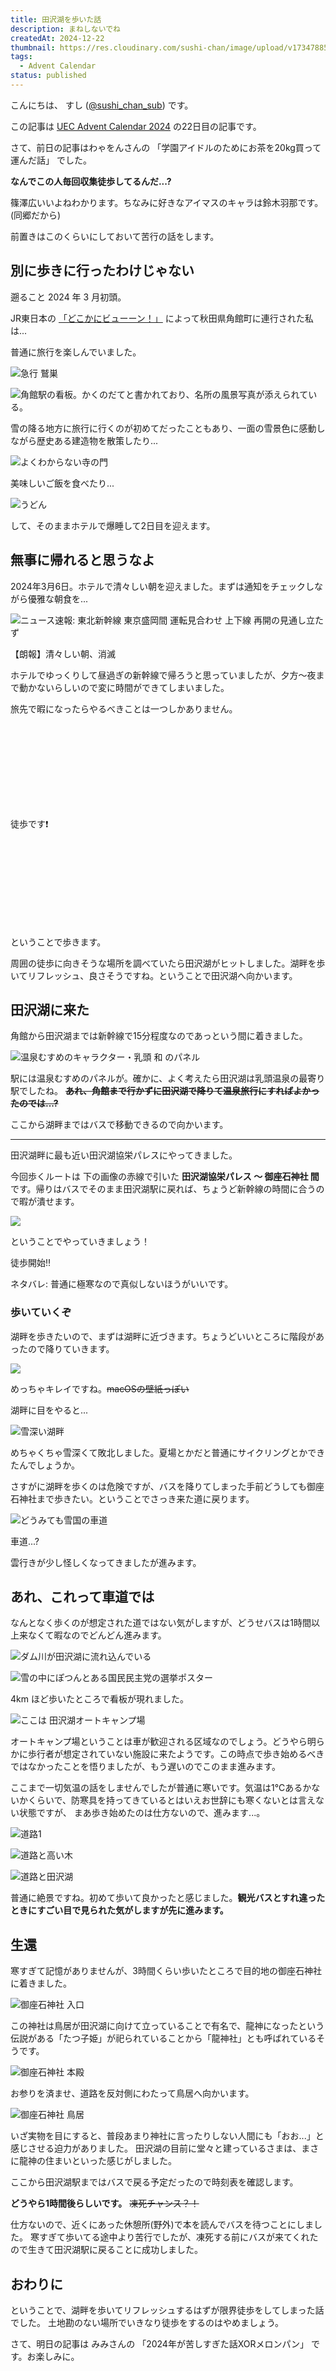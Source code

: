```yaml
---
title: 田沢湖を歩いた話
description: まねしないでね
createdAt: 2024-12-22
thumbnail: https://res.cloudinary.com/sushi-chan/image/upload/v1734788503/walk/tazawako-road/40F34359-A998-44E8-A3BD-9EB493E51354_1_102_o_trvdhh.jpg
tags:
  - Advent Calendar
status: published
---
```


こんにちは、 すし ([@sushi_chan_sub](https://x.com/sushi_chan_sub)) です。

この記事は [UEC Advent Calendar 2024](https://adventar.org/calendars/10188) の22日目の記事です。

<UrlCard url="https://adventar.org/calendars/10188" />

さて、前日の記事はわゃをんさんの 「学園アイドルのためにお茶を20kg買って運んだ話」 でした。

<UrlCard url="https://note.com/wyawon_notes/n/n84e6bf9af91a" />

<span class="text-2xl text-center font-bold">**なんでこの人毎回収集徒歩してるんだ...?**</span>

篠澤広いいよねわかります。ちなみに好きなアイマスのキャラは鈴木羽那です。 (同郷だから)

前置きはこのくらいにしておいて苦行の話をします。

## 別に歩きに行ったわけじゃない

遡ること 2024 年 3 月初頭。

JR東日本の [「どこかにビューーン！」](https://dokokani-eki-net.com) によって秋田県角館町に連行された私は...

<span class="text-xl font-bold">普通に旅行を楽しんでいました。</span>

![急行 鷲巣](https://res.cloudinary.com/sushi-chan/image/upload/v1734790557/walk/tazawako-road/700E7CEB-AC0E-452F-B94B-DC7BC4F3162A_1_105_c_gdqvee.jpg "脳裏に蘇る必修中国語の記憶")


![角館駅の看板。かくのだてと書かれており、名所の風景写真が添えられている。](https://res.cloudinary.com/sushi-chan/image/upload/v1734789670/walk/tazawako-road/AD9D6AB6-22C5-4483-BBE2-8DB364A66297_1_105_c_yaahjy.jpg)

雪の降る地方に旅行に行くのが初めてだったこともあり、一面の雪景色に感動しながら歴史ある建造物を散策したり...


![よくわからない寺の門](https://res.cloudinary.com/sushi-chan/image/upload/v1734789820/walk/tazawako-road/FDCFD285-D9A0-40CA-8CD1-D365E87302D9_1_102_o_v0exu8.jpg)

美味しいご飯を食べたり...

![うどん](https://res.cloudinary.com/sushi-chan/image/upload/v1734789858/walk/tazawako-road/D8438EA1-D050-4F56-9170-0907C94DADDC_ajzd7s.jpg)

して、そのままホテルで爆睡して2日目を迎えます。

## 無事に帰れると思うなよ

2024年3月6日。ホテルで清々しい朝を迎えました。まずは通知をチェックしながら優雅な朝食を...

![ニュース速報: 東北新幹線 東京盛岡間 運転見合わせ 上下線 再開の見通し立たず](https://res.cloudinary.com/sushi-chan/image/upload/v1734790077/walk/tazawako-road/05FD9CE4-6CAF-4455-B200-39532C0CAECD_4_5005_c_vytwky.jpg)

<span class="text-3xl text-center font-bold">【朗報】清々しい朝、消滅</span>

ホテルでゆっくりして昼過ぎの新幹線で帰ろうと思っていましたが、夕方〜夜まで動かないらしいので変に時間ができてしまいました。

旅先で暇になったらやるべきことは一つしかありません。

<br/><br/><br/><br/><br/><br/><br/><br/>

<span class="text-3xl font-bold text-center">徒歩です❗</span>

<br/><br/><br/><br/><br/><br/><br/><br/>

ということで歩きます。

周囲の徒歩に向きそうな場所を調べていたら田沢湖がヒットしました。湖畔を歩いてリフレッシュ、良さそうですね。ということで田沢湖へ向かいます。


## 田沢湖に来た

角館から田沢湖までは新幹線で15分程度なのであっという間に着きました。

![温泉むすめのキャラクター・乳頭 和 のパネル](https://res.cloudinary.com/sushi-chan/image/upload/v1734790647/walk/tazawako-road/3A9480ED-B84B-4F00-9BC5-1893D5B2A0EE_1_102_o_caik0u.jpg)

駅には温泉むすめのパネルが。確かに、よく考えたら田沢湖は乳頭温泉の最寄り駅でしたね。
**~~あれ、角館まで行かずに田沢湖で降りて温泉旅行にすればよかったのでは...?~~**

ここから湖畔まではバスで移動できるので向かいます。

---

田沢湖畔に最も近い田沢湖協栄パレスにやってきました。

今回歩くルートは 下の画像の赤線で引いた **田沢湖協栄パレス 〜 御座石神社 間** です。帰りはバスでそのまま田沢湖駅に戻れば、ちょうど新幹線の時間に合うので暇が潰せます。

![](https://res.cloudinary.com/sushi-chan/image/upload/v1734790987/walk/tazawako-road/%E3%82%B9%E3%82%AF%E3%83%AA%E3%83%BC%E3%83%B3%E3%82%B7%E3%83%A7%E3%83%83%E3%83%88_2024-12-21_23.21.58_wcvm1i.png)

ということでやっていきましょう！

<span class="text-3xl font-bold text-center">徒歩開始‼️</span>

<Message type="info">
  ネタバレ: 普通に極寒なので真似しないほうがいいです。
</Message>

### 歩いていくぞ

湖畔を歩きたいので、まずは湖畔に近づきます。ちょうどいいところに階段があったので降りていきます。

![](https://res.cloudinary.com/sushi-chan/image/upload/v1734788503/walk/tazawako-road/40F34359-A998-44E8-A3BD-9EB493E51354_1_102_o_trvdhh.jpg)

めっちゃキレイですね。~~macOSの壁紙っぽい~~

湖畔に目をやると...

![雪深い湖畔](https://res.cloudinary.com/sushi-chan/image/upload/v1734791275/walk/tazawako-road/01B9020D-EBF3-41C5-AA2D-9B1414C92E2D_1_102_o_qjntn8.jpg "あれ、どう見ても湖畔歩けなくないっすか 😅")

めちゃくちゃ雪深くて敗北しました。夏場とかだと普通にサイクリングとかできたんでしょうか。

さすがに湖畔を歩くのは危険ですが、バスを降りてしまった手前どうしても御座石神社まで歩きたい。ということでさっき来た道に戻ります。

![どうみても雪国の車道](https://res.cloudinary.com/sushi-chan/image/upload/v1734791413/walk/tazawako-road/96C953B5-0BCC-48A7-914F-CB251EC98690_1_102_o_yywf1v.jpg)

<span class="text-2xl font-bold text-center">車道...?</span>

雲行きが少し怪しくなってきましたが進みます。

## あれ、これって車道では

なんとなく歩くのが想定された道ではない気がしますが、どうせバスは1時間以上来なくて暇なのでどんどん進みます。

![ダム川が田沢湖に流れ込んでいる](https://res.cloudinary.com/sushi-chan/image/upload/v1734791586/walk/tazawako-road/6C698839-C45F-4677-808D-F591CD96123A_1_105_c_acyzgi.jpg "発電ダムから流れてきてるらしい")

![雪の中にぽつんとある国民民主党の選挙ポスター](https://res.cloudinary.com/sushi-chan/image/upload/v1734791597/walk/tazawako-road/6CD8AC26-B072-4ABE-BDD6-CDDAFA7CC27B_1_105_c_gvbyi5.jpg "こんなところにも選挙ポスター、効果はどのくらいあるんだろう")

4km ほど歩いたところで看板が現れました。

![ここは 田沢湖オートキャンプ場](https://res.cloudinary.com/sushi-chan/image/upload/v1734791714/walk/tazawako-road/22A33056-3732-43EB-AF6D-174807988409_1_102_o_dsi8ut.jpg)

オートキャンプ場ということは車が歓迎される区域なのでしょう。どうやら明らかに歩行者が想定されていない施設に来たようです。この時点で歩き始めるべきではなかったことを悟りましたが、もう遅いのでこのまま進みます。

ここまで一切気温の話をしませんでしたが普通に寒いです。気温は1℃あるかないかくらいで、防寒具を持ってきているとはいえお世辞にも寒くないとは言えない状態ですが、
まあ歩き始めたのは仕方ないので、進みます...。


![道路1](https://res.cloudinary.com/sushi-chan/image/upload/v1734791898/walk/tazawako-road/0F330237-C36D-4A2E-BEA5-EF73D13FE5A8_1_102_o_mbgyup.jpg)

![道路と高い木](https://res.cloudinary.com/sushi-chan/image/upload/v1734791918/walk/tazawako-road/C0D4E90C-69E6-443C-924B-242B5F294150_1_102_o_xqpevw.jpg "デカい樹木、デカ樹木")

![道路と田沢湖](https://res.cloudinary.com/sushi-chan/image/upload/v1734791926/walk/tazawako-road/8F8B6F10-3482-49CE-86F1-E52E49A438E8_1_102_o_epfxkz.jpg "めっちゃきれいやん")

普通に絶景ですね。初めて歩いて良かったと感じました。**観光バスとすれ違ったときにすごい目で見られた気がしますが先に進みます。**

## 生還

寒すぎて記憶がありませんが、3時間くらい歩いたところで目的地の御座石神社に着きました。

![御座石神社 入口](https://res.cloudinary.com/sushi-chan/image/upload/v1734792052/walk/tazawako-road/648C6AB3-0C80-4187-A2B4-6A5397F9E4C8_1_102_o_ltirul.jpg "世界人類が平和でありますように")

この神社は鳥居が田沢湖に向けて立っていることで有名で、龍神になったという伝説がある「たつ子姫」が祀られていることから「龍神社」とも呼ばれているそうです。

![御座石神社 本殿](https://res.cloudinary.com/sushi-chan/image/upload/v1734792220/walk/tazawako-road/4A47001C-070D-4ED7-9118-4D9F368A6853_1_102_o_uxgxfs.jpg)

お参りを済ませ、道路を反対側にわたって鳥居へ向かいます。

![御座石神社 鳥居](https://res.cloudinary.com/sushi-chan/image/upload/v1734792261/walk/tazawako-road/2E42EB56-6A74-4AE8-ADA8-9CA909535139_1_102_o_xh2f1u.jpg)

いざ実物を目にすると、普段あまり神社に言ったりしない人間にも「おお...」と感じさせる迫力がありました。
田沢湖の目前に堂々と建っているさまは、まさに龍神の住まいといった感じがしました。

ここから田沢湖駅まではバスで戻る予定だったので時刻表を確認します。

**どうやら1時間後らしいです。** ~~凍死チャンス？！~~

仕方ないので、近くにあった休憩所(野外)で本を読んでバスを待つことにしました。
寒すぎて歩いてる途中より苦行でしたが、凍死する前にバスが来てくれたので生きて田沢湖駅に戻ることに成功しました。

## おわりに

ということで、湖畔を歩いてリフレッシュするはずが限界徒歩をしてしまった話でした。
土地勘のない場所でいきなり徒歩をするのはやめましょう。

さて、明日の記事は みみさんの 「2024年が苦しすぎた話XORメロンパン」 です。お楽しみに。
